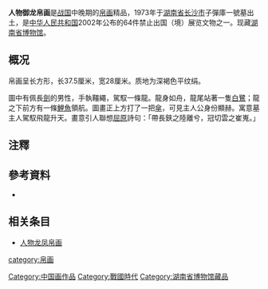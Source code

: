 {{禁止出国(境)展览文物 |
名称 = 人物御龙帛画 |
图片 = [[File:Changshadragon.jpg|200px]]|
时代 = [[战国|战国]]中晚期 |
出土 = [[湖南省|湖南省]][[长沙市|长沙市]]（1973年）|
现藏 = [[湖南省博物馆|湖南省博物馆]] |
登录 = 2002年 |
}}
'''人物御龙帛画'''是[[战国|战国]]中晚期的[[帛画|帛画]]精品，1973年于[[湖南省|湖南省]][[长沙市|长沙市]]子彈庫一號墓出土，是[[中华人民共和国|中华人民共和国]]2002年公布的64件禁止出国（境）展览文物之一。现藏[[湖南省博物馆|湖南省博物馆]]。

==概况==
帛画呈长方形，长37.5厘米，宽28厘米。质地为深褐色平纹绢。

圖中有佩長[[劍|劍]]的男性，手執韁繩，駕馭一條龍。龍身如舟，龍尾站著一隻[[白鷺|白鷺]]；龍之下前方有一條[[鯉魚|鯉魚]]領航。圖畫正上方打了一把[[傘|傘]]，可見主人公身份顯赫。寓意墓主人駕馭飛龍升天。畫意引人聯想[[屈原|屈原]]詩句：「帶長鋏之陸離兮，冠切雲之崔嵬。」

==注釋==
{{reflist}}

==參考資料==
*{{zh}}{{cite web|url=http://www.wenbao.net/html/whyichan/64th/56renwuyulongbohua.htm|title=人物御龙帛画</span>|publisher=中國歷史文化遺產保護網|date=|accessdate=2009-04-26|archive-date=2018-10-04|archive-url=https://web.archive.org/web/20181004032722/http://www.wenbao.net/html/whyichan/64th/56renwuyulongbohua.htm|dead-url=no}}

==相关条目==
*[[人物龙凤帛画|人物龙凤帛画]]

{{禁止出境展览文物索引}}

[[category:帛画|category:帛画]]
[[Category:中国画作品|Category:中国画作品]]
[[Category:戰國時代|Category:戰國時代]]
[[Category:湖南省博物馆藏品|Category:湖南省博物馆藏品]]